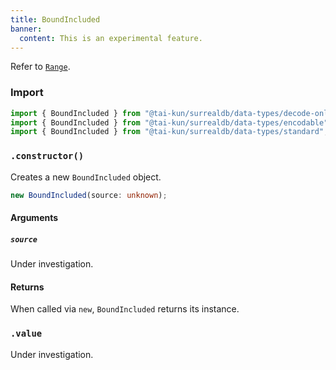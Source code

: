 ```yaml
---
title: BoundIncluded
banner:
  content: This is an experimental feature.
---
```



Refer to [`Range`](/v2/api/data/range).

### Import

```ts
import { BoundIncluded } from "@tai-kun/surrealdb/data-types/decode-only";
import { BoundIncluded } from "@tai-kun/surrealdb/data-types/encodable";
import { BoundIncluded } from "@tai-kun/surrealdb/data-types/standard";
```

### `.constructor()`

Creates a new `BoundIncluded` object.

```ts
new BoundIncluded(source: unknown);
```

#### Arguments

##### `source`

Under investigation.

#### Returns

When called via `new`, `BoundIncluded` returns its instance.

### `.value` <Badge variant="instance" /><Badge variant="property" /><Badge variant="decodeonly" />

Under investigation.
